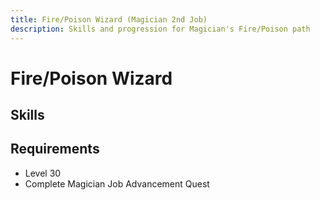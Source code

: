```yaml
---
title: Fire/Poison Wizard (Magician 2nd Job)
description: Skills and progression for Magician's Fire/Poison path
---
```


# Fire/Poison Wizard

## Skills
<Table 
  data={skills}
  headers={["Icon", "Skill Name", "Master Level", "Description", "Type"]}
/>

## Requirements
- Level 30
- Complete Magician Job Advancement Quest